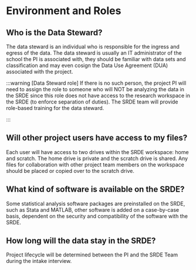 # Environment and Roles

## Who is the Data Steward?
The data steward is an individual who is responsible for the ingress and egress of the data.  The data steward is usually an IT administrator of the school the PI is associated with, they should be familiar with data sets and classification and may even cosign the Data Use Agreement (DUA) associated with the project.

:::warning [Data Steward role]
If there is no such person, the project PI will need to assign the role to someone who will NOT be analyzing the data in the SRDE since this role does not have access to the research workspace in the SRDE (to enforce separation of duties).  The SRDE team will provide role-based training for the data steward.

:::

## Will other project users have access to my files?
Each user will have access to two drives within the SRDE workspace: home and scratch.  The home drive is private and the scratch drive is shared.  Any files for collaboration with other project team members on the workspace should be placed or copied over to the scratch drive.


## What kind of software is available on the SRDE?
Some statistical analysis software packages are preinstalled on the SRDE, such as Stata and MATLAB, other software is added on a case-by-case basis, dependent on the security and compatibility of the software with the SRDE.

## How long will the data stay in the SRDE?
Project lifecycle will be determined between the PI and the SRDE Team during the intake interview.

